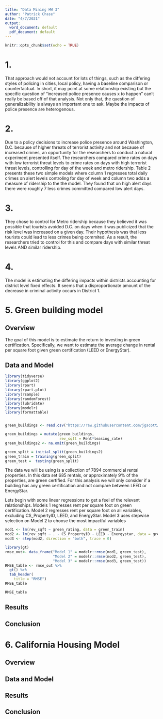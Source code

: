 ```yaml
---
title: "Data Mining HW 3"
author: "Patrick Chase"
date: "4/7/2021"
output:
  word_document: default
  pdf_document: default
---
```


```r
knitr::opts_chunk$set(echo = TRUE)
```
# 1. 
That approach would not account for lots of things, such as the differing styles of policing in cities, local policy, having a baseline comparison or counterfactual. In short, it may point at some relationship existing but the specific question of "increased police presence causes x to happen" can't really be based off of that analysis. Not only that, the question of generalizability is always an important one to ask. Maybe the impacts of police presence are heterogenous. 

# 2. 
Due to a policy decisions to increase police presence around Washington, D.C. because of higher threats of terrorist activity and not because of increased crimes, an opportunity for the researchers to conduct a natural experiment presented itself. The researchers compared crime rates on days with low terrorist threat levels to crime rates on days with high terrorist threat levels, controlling for day of the week and metro ridership. Table 2 presents these two simple models where column 1 regresses total daily crimes on alert levels controling for day of week and column two adds a measure of ridership to the the model. They found that on high alert days there were roughly 7 less crimes committed compared low alert days.  

# 3. 
They chose to control for Metro ridership because they believed it was possible that tourists avoided D.C. on days when it was publicized that the risk level was increased on a given day. Their hypothesis was that less tourists could lead to less crimes being commited. As a result, the researchers tried to control for this and compare days with similar threat levels AND similar ridership.  

# 4. 
The model is estimating the differing impacts within districts accounting for district level fixed effects. It seems that a disproportionate amount of the decrease in criminal activity occurs in District 1.   

# 5. Green building model
## Overview
  The goal of this model is to estimate the return to investing in green certification. Specifically, we want to estimate the average change in rental per square foot given green certification (LEED or EnergyStar).

## Data and Model

```r
library(tidyverse)
library(ggplot2)
library(rpart)
library(rpart.plot)
library(rsample) 
library(randomForest)
library(lubridate)
library(modelr)
library(formattable)


green_buildings <- read.csv("https://raw.githubusercontent.com/jgscott/ECO395M/master/data/greenbuildings.csv")

green_buildings = mutate(green_buildings, 
                         rev_sqft = Rent*leasing_rate)
green_buildings2 <- na.omit(green_buildings)

green_split = initial_split(green_buildings2)
green_train = training(green_split)
green_test =  testing(green_split)

```
  
The data we will be using is a collection of 7894 commercial rental properties. In this data set 685 rentals, or approximately 9% of the properties, are green certified. For this analysis we will only consider if a building has any green certification and not compare between LEED or EnergyStar.  

Lets begin with some linear regressions to get a feel of the relevant relationships. Models 1 regresses rent per square foot on green certification. Model 2 regresses rent per square foot on all variables, excluding CS_PropertyID, LEED, and EnergyStar. Model 3 uses stepwise selection on Model 2 to choose the most impactful variables 



```r
mod1 <- lm(rev_sqft ~ green_rating, data = green_train)
mod2 <- lm(rev_sqft ~ . - CS_PropertyID - LEED - Energystar, data = green_train)
mod3 <- step(mod2, direction = "both", trace = 0)

```

```r
library(gt)
rmse_out<- data_frame("Model 1" = modelr::rmse(mod1, green_test), 
                      "Model 2" = modelr::rmse(mod2, green_test), 
                      "Model 3" = modelr::rmse(mod3, green_test))
RMSE_table <- rmse_out %>% 
  gt() %>% 
  tab_header( 
    title = "RMSE")
RMSE_table

```

```r
RMSE_table
```

## Results


## Conclusion







# 6. California Housing Model
## Overview

## Data and Model

## Results

## Conclusion

